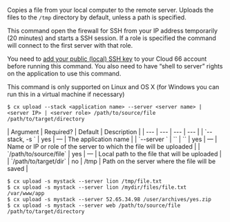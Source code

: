 Copies a file from your local computer to the remote server. Uploads the files to the `/tmp` directory by default, unless a path is specified.

This command open the firewall for SSH from your IP address temporarily (20 minutes) and starts a SSH session. If a role is specified the command will connect to the first server with that role.

You need to [add your public (local) SSH key](/docs/servers/ssh-to-server#adding-your-public-key-to-your-cloud-66-account) to your Cloud 66 account before running this command. You also need to have “shell to server” rights on the application to use this command.

This command is only supported on Linux and OS X (for Windows you can run this in a virtual machine if necessary)

<Tabs >
<Tab label="Usage">

```shell
$ cx upload --stack <application name> --server <server name> | <server IP> | <server role> /path/to/source/file /path/to/target/directory
```
</Tab>
    
<Tab label="arguments">
| Argument | Required? | Default | Description |
|  ---  |  ---  |  ---  |  ---  |
| `--stack, -s <application name>` | yes | — | The application name |
| `--server <server name>` | `<server ip>` | `<server role>` | yes | — | Name or IP or role of the server to which the file will be uploaded |
| `/path/to/source/file` | yes | — | Local path to the file that will be uploaded |
| `/path/to/target/dir` | no | /tmp | Path on the server where the file will be saved |
</Tab>
<Tab label="examples">

```shell
$ cx upload -s mystack --server lion /tmp/file.txt
$ cx upload -s mystack --server lion /mydir/files/file.txt /var/www/app
$ cx upload -s mystack --server 52.65.34.98 /user/archives/yes.zip
$ cx upload -s mystack --server web /path/to/source/file /path/to/target/directory
```

</Tab>
</Tabs>